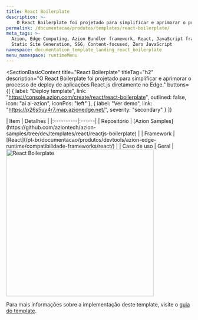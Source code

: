 ```yaml
---
title: React Boilerplate
description: >-
    O React Boilerplate foi projetado para simplificar e aprimorar o processo de deploy de aplicações React.js diretamente no edge.
permalink: /documentacao/produtos/templates/react-boilerplate/
meta_tags: >-
  Azion, Edge Computing, Azion Bundler framework, React, JavaScript frameworks,
  Static Site Generation, SSG, Content-focused, Zero JavaScript
namespace: documentation_template_landing_react_boilerplate
menu_namespace: runtimeMenu
---
```



<SectionBasicContent
  title="React Boilerplate"
  titleTag="h2"
  description="O React Boilerplate foi projetado para simplificar e aprimorar o processo de deploy de aplicações React.js diretamente no Edge."
  buttons={[
    { label: "Deploy template", link: "https://console.azion.com/create/react/react-boilerplate", outlined: false, icon: "ai ai-azion", iconPos: "left" },
    { label: "Ver demo", link: "https://p26s5uy4r7.map.azionedge.net/", severity: "secondary" }
  ]}
>
  <Fragment slot="content">
    <div style="flex: 1; min-width: 300px;">
      | Item | Detalhes |
      |:----------|:------|
      | Repositório | [Azion Samples](https://github.com/aziontech/azion-samples/tree/dev/templates/react/reactjs-boilerplate) |
      | Framework | [React](/pt-br/documentacao/produtos/devtools/azion-edge-runtime/compatibilidade-frameworks/react/) |
      | Caso de uso | Geral |
    </div>
    <div style="display: flex; justify-content: center; align-items: center; flex: 1;">
      <img src="/assets/docs/images/uploads/template-showcase/react/react-boilerplate.png" width="400" alt="React Boilerplate" style="min-width: 100%; max-width: 100%; height: auto;" />
    </div>
  </Fragment>
</SectionBasicContent>

Para mais informações sobre a implementação deste template, visite o [guia do template](/pt-br/documentacao/produtos/guias/react-boilerplate/).